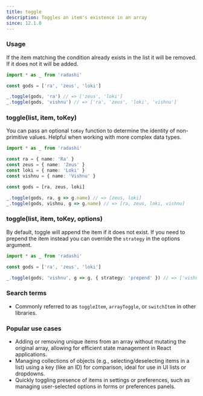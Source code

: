 ```yaml
---
title: toggle
description: Toggles an item's existence in an array
since: 12.1.0
---
```


### Usage

If the item matching the condition already exists in the list it will be removed. If it does not it will be added.

```ts
import * as _ from 'radashi'

const gods = ['ra', 'zeus', 'loki']

_.toggle(gods, 'ra') // => ['zeus', 'loki']
_.toggle(gods, 'vishnu') // => ['ra', 'zeus', 'loki', 'vishnu']
```

### toggle(list, item, toKey)

You can pass an optional `toKey` function to determine the identity of non-primitive values. Helpful when working with more complex data types.

```ts
import * as _ from 'radashi'

const ra = { name: 'Ra' }
const zeus = { name: 'Zeus' }
const loki = { name: 'Loki' }
const vishnu = { name: 'Vishnu' }

const gods = [ra, zeus, loki]

_.toggle(gods, ra, g => g.name) // => [zeus, loki]
_.toggle(gods, vishnu, g => g.name) // => [ra, zeus, loki, vishnu]
```

### toggle(list, item, toKey, options)

By default, toggle will append the item if it does not exist. If you need to prepend the item instead you can override the `strategy` in the options argument.

```ts
import * as _ from 'radashi'

const gods = ['ra', 'zeus', 'loki']

_.toggle(gods, 'vishnu', g => g, { strategy: 'prepend' }) // => ['vishnu', 'ra', 'zeus', 'loki']
```

### Search terms

- Commonly referred to as `toggleItem`, `arrayToggle`, or `switchItem` in other libraries.

### Popular use cases

- Adding or removing unique items from an array without mutating the original array, allowing for efficient state management in React applications.
- Managing collections of objects (e.g., selecting/deselecting items in a list) using a key (like an ID) for comparison, ideal for use in UI lists or dropdowns.
- Quickly toggling presence of items in settings or preferences, such as managing user-selected options in forms or preferences panels.
